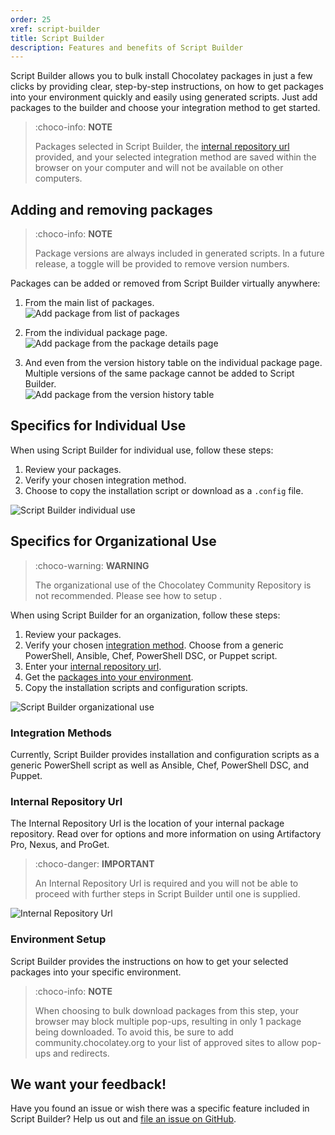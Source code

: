 ```yaml
---
order: 25
xref: script-builder
title: Script Builder
description: Features and benefits of Script Builder
---
```


Script Builder allows you to bulk install Chocolatey packages in just a few clicks by providing clear, step-by-step instructions, on how to get packages into your environment quickly and easily using generated scripts. Just add packages to the builder and choose your integration method to get started.

> :choco-info: **NOTE**
>
> Packages selected in Script Builder, the [internal repository url](#internal-repository-url) provided, and your selected integration method are saved within the browser on your computer and will not be available on other computers.

## Adding and removing packages

> :choco-info: **NOTE**
>
> Package versions are always included in generated scripts. In a future release, a toggle will be provided to remove version numbers.

Packages can be added or removed from Script Builder virtually anywhere:

1. From the main list of packages.  
  ![Add package from list of packages](/images/script-builder/sb-add-list.jpg)

1. From the individual package page.  
  ![Add package from the package details page](/images/script-builder/sb-add-package-page.jpg)

1. And even from the version history table on the individual package page. Multiple versions of the same package cannot be added to Script Builder.  
  ![Add package from the version history table](/images/script-builder/sb-add-version.jpg)

## Specifics for Individual Use

When using Script Builder for individual use, follow these steps:

1. Review your packages.
1. Verify your chosen integration method.
1. Choose to copy the installation script or download as a `.config` file.

![Script Builder individual use](/images/script-builder/sb-individual.gif)

## Specifics for Organizational Use

> :choco-warning: **WARNING** 
>
> The organizational use of the Chocolatey Community Repository is not recommended. Please see how to setup <Xref title="Chocolatey for internal / organizational use" value="organizational-deployment-guide" />.

When using Script Builder for an organization, follow these steps:

1. Review your packages.
1. Verify your chosen [integration method](#integration-methods). Choose from a generic PowerShell, Ansible, Chef, PowerShell DSC, or Puppet script.
1. Enter your [internal repository url](#internal-repository-url).
1. Get the [packages into your environment](#environment-setup).
1. Copy the installation scripts and configuration scripts.

![Script Builder organizational use](/images/script-builder/sb-organization.gif)

### Integration Methods

Currently, Script Builder provides installation and configuration scripts as a generic PowerShell script as well as Ansible, Chef, PowerShell DSC, and Puppet.

### Internal Repository Url

The Internal Repository Url is the location of your internal package repository. Read over <Xref title="How To Set Up an Internal Repository" value="host-packages" /> for options and more information on using Artifactory Pro, Nexus, and ProGet.

> :choco-danger: **IMPORTANT** 
>
> An Internal Repository Url is required and you will not be able to proceed with further steps in Script Builder until one is supplied.

![Internal Repository Url](/images/script-builder/sb-internal-url.jpg)

### Environment Setup

Script Builder provides the instructions on how to get your selected packages into your specific environment.

> :choco-info: **NOTE**
>
> When choosing to bulk download packages from this step, your browser may block multiple pop-ups, resulting in only 1 package being downloaded. To avoid this, be sure to add community.chocolatey.org to your list of approved sites to allow pop-ups and redirects.

## We want your feedback!

Have you found an issue or wish there was a specific feature included in Script Builder? Help us out and [file an issue on GitHub](https://github.com/chocolatey/home/issues).